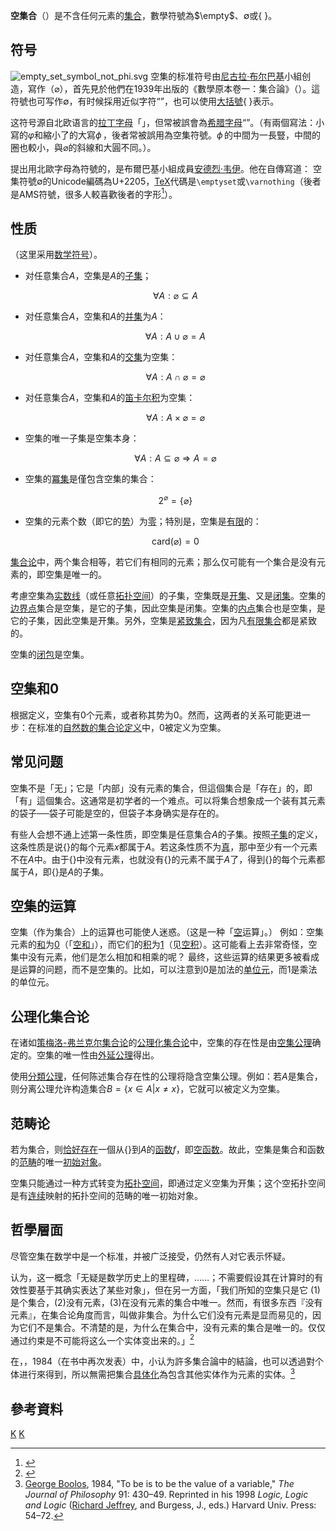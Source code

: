 {{NoteTA
|G1 = Math
}}
'''空集合'''（{{lang-en|empty set}}）是不含任何元素的[[集合_(数学)|集合]]，數學符號為<math>\empty</math>、∅或{ }。

== 符号 ==
[[File:empty_set_symbol_not_phi.svg|thumb]]
空集的标准符号由[[尼古拉·布尔巴基|尼古拉·布尔巴基]]小組创造，寫作{{UnicodeMath|∅}}（<math>\varnothing</math>），首先見於他們在1939年出版的《數學原本卷一：集合論》（{{lang|fr|Éléments de mathématique. Livre 1. Théorie des ensembles. Fascicule de résultats}}）。這符號也可写作<math>\emptyset</math>，有时候採用近似字符“{{sans-serif|[[Ø|Ø]]}}”，也可以使用[[大括號|大括號]]<math>\{\;\}</math>表示。

这符号源自北欧语言的[[丹麥語和挪威語字母|拉丁字母]]「{{sans-serif|[[Ø|Ø]]}}」，但常被誤會為[[希腊字母|希腊字母]]“{{lang|el|[[φ|φ]]}}”。（{{lang|el|[[φ|φ]]}}有兩個寫法：小寫的<math>\varphi</math>和縮小了的大寫<math>\phi\,</math>，後者常被誤用為空集符號。<math>\phi\,</math>的中間为一長豎，中間的圈也較小，與<math>\varnothing</math>的斜線和大圓不同。）。

提出用北歐字母為符號的，是布爾巴基小組成員[[安德烈·韦伊|安德烈·韦伊]]。他在自傳寫道：
{{cquote
|
:{{lang|fr|J'étais personnellement responsable de l'adoption du symbole Ø pour l'ensemble vide, ... Le Ø appartenait à l'alphabet norvégien, et j'étais seul dans Bourbaki à le connaître. }}<ref>{{lang|fr|André Weil: ''Souvenirs d'apprentissage'', Birkhäuser Verlag, Basel, 1991, p. 119. ISBN 978-3-7643-2500-8}}</ref>

:採用<math>\varnothing</math>符號表示空集，是我個人的責任，……<math>\varnothing</math>屬於[[挪威語|挪威語]]的字母，在布爾巴基中只有我懂得。
}}
空集符號∅的Unicode編碼為U+2205，[[TeX|TeX]]代碼是<code>\emptyset</code>或<code>\varnothing</code>（後者是AMS符號，很多人較喜歡後者的字形<ref>{{cite web|title=The Comprehensive LaTeX Symbol List|url=http://www.tex.ac.uk/tex-archive/info/symbols/comprehensive/symbols-a4.pdf|accessdate=2014-09-16|author=Scott Pakin|date=2009-11-09|pages=p. 65|archiveurl=https://web.archive.org/web/20150328051921/http://www.tex.ac.uk/tex-archive/info/symbols/comprehensive/symbols-a4.pdf|archivedate=2015-03-28|deadurl=yes}}</ref>）。

== 性质 ==
（这里采用[[数学符号表|数学符号]]）。

*对任意集合<math>A</math>，空集是<math>A</math>的[[子集|子集]]；
*:<math>\forall A:\varnothing \subseteq A</math>
* 对任意集合<math>A</math>，空集和<math>A</math>的[[并集|并集]]为<math>A</math>：
*:<math>\forall A:A\cup \varnothing =A</math>
* 对任意集合<math>A</math>，空集和<math>A</math>的[[交集|交集]]为空集：
*:<math>\forall A:A\cap \varnothing =\varnothing</math>
* 对任意集合<math>A</math>，空集和<math>A</math>的[[笛卡尔积|笛卡尔积]]为空集：
*:<math>\forall A:A\times \varnothing =\varnothing</math>
* 空集的唯一子集是空集本身：
*:<math>\forall A:A\subseteq \varnothing \Rightarrow A=\varnothing</math>
* 空集的[[冪集|冪集]]是僅包含空集的集合：
*:<math>2^\varnothing =\left \{ \varnothing \right \}</math>
* 空集的元素个数（即它的[[基數_(數學)|势]]）为[[零|零]]；特別是，空集是[[有限集合|有限]]的：
*:<math>\mathrm{card}\left ( \varnothing \right )=0</math>

[[集合论|集合论]]中，两个集合相等，若它们有相同的元素；那么仅可能有一个集合是没有元素的，即空集是唯一的。

考慮空集為[[实数线|实数线]]（或任意[[拓扑空间|拓扑空间]]）的子集，空集既是[[开集|开集]]、又是[[闭集|闭集]]。空集的[[边界点|边界点]]集合是空集，是它的子集，因此空集是闭集。空集的[[内点|内点]]集合也是空集，是它的子集，因此空集是开集。另外，空集是[[紧致集合|紧致集合]]，因为凡[[有限集合|有限集合]]都是紧致的。

空集的[[闭包_(数学)|闭包]]是空集。

== 空集和0 ==
根据定义，空集有0个元素，或者称其势为0。然而，这两者的关系可能更进一步：在标准的[[自然数#定义|自然数的集合论定义]]中，0被定义为空集。

== 常见问题 ==
空集不是「无」；它是「内部」没有元素的集合，但這個集合是「存在」的，即「有」這個集合。这通常是初学者的一个难点。可以将集合想象成一个装有其元素的袋子──袋子可能是空的，但袋子本身确实是存在的。

有些人会想不通上述第一条性质，即空集是任意集合<math>A</math>的子集。按照[[子集|子集]]的定义，这条性质是说<math>\left \{  \right \}</math>的每个元素''x''都属于<math>A</math>。若这条性质不为[[真|真]]，那{{math|<nowiki>{}</nowiki>}}中至少有一个元素不在<math>A</math>中。由于<math>\left \{  \right \}</math>中没有元素，也就没有<math>\left \{  \right \}</math>的元素不属于<math>A</math>了，得到<math>\left \{  \right \}</math>的每个元素都属于<math>A</math>，即<math>\left \{  \right \}</math>是<math>A</math>的子集。

== 空集的运算 ==
空集（作为集合）上的运算也可能使人迷惑。（这是一种「[[空|空]]运算」。）
例如：空集元素的[[加法|和]]为[[0|0]]（「[[空和|空和]]」），而它们的[[乘法|积]]为[[1|1]]（见[[空积|空积]]）。这可能看上去非常奇怪，空集中没有元素，他们是怎么相加和相乘的呢？
最终，这些运算的结果更多被看成是运算的问题，而不是空集的。比如，可以注意到0是加法的[[单位元|单位元]]，而1是乘法的单位元。

== 公理化集合论 ==
在诸如[[策梅洛-弗兰克尔集合论|策梅洛-弗兰克尔集合论]]的[[公理化集合论|公理化集合论]]中，空集的存在性是由[[空集公理|空集公理]]确定的。空集的唯一性由[[外延公理|外延公理]]得出。

使用[[分類公理|分類公理]]，任何陈述集合存在性的公理将隐含空集公理。例如：若<math>A</math>是集合，则分离公理允许构造集合<math>B=\left \{ x\in A|x\neq x \right \}</math>，它就可以被定义为空集。

== 范畴论 ==
若{{math|''A''}}为集合，则[[有且仅有|恰好存在]]一個从<math>\left \{  \right \}</math>到<math>A</math>的[[函数_(数学)|函数]]<math>f</math>，即[[空函数|空函数]]。故此，空集是集合和函数的[[范畴论_(数学)|范畴]]的唯一[[初始对象|初始对象]]。

空集只能通过一种方式转变为[[拓扑空间|拓扑空间]]，即通过定义空集为开集；这个空拓扑空间是有[[连续|连续]]映射的拓扑空间的范畴的唯一初始对象。

== 哲學層面 ==
尽管空集在数学中是一个标准，并被广泛接受，仍然有人对它表示怀疑。

{{lang|en|[[Jonathan_Lowe|Jonathan Lowe]]}}认为，这一概念「无疑是数学历史上的里程碑，……；不需要假设其在计算时的有效性要基于其确实表达了某些对象」，但在另一方面，「我们所知的空集只是它 (1)是个集合，(2)没有元素，(3)在没有元素的集合中唯一。然而，有很多东西『没有元素』，在集合论角度而言，叫做非集合。为什么它们没有元素是显而易见的，因为它们不是集合。不清楚的是，为什么在集合中，没有元素的集合是唯一的。仅仅通过约束是不可能将这么一个实体变出来的。」<ref name="Lowe">{{cite book|title=Locke|author=E. J. Lowe|publisher=Routledge|year=2005|page=87}}</ref>

在{{lang|en|"To be is to be the value of a variable…"}}，{{lang|en|[[哲学类杂志|Journal of Philosophy]]}}，1984（在书''{{lang|en|Logic, Logic and Logic}}''中再次发表）中，小{{lang|en|[[George_Boolos|George Boolos]]}}认为許多集合論中的結論，也可以透過對个体进行{{tsl|en|Plural quantification|复数量化}}來得到，所以無需把集合[[具体化|具体化]]為包含其他实体作为元素的实体。<ref>[[George_Boolos|George Boolos]], 1984, "To be is to be the value of a variable," ''The Journal of Philosophy'' 91: 430–49. Reprinted in his 1998 ''Logic, Logic and Logic'' ([[Richard_Jeffrey|Richard Jeffrey]], and Burgess, J., eds.) Harvard Univ. Press: 54–72.</ref>

== 參考資料 ==
{{Reflist}}
{{集合论}}
[[Category:集合論基本概念|K]]
[[Category:零|K]]